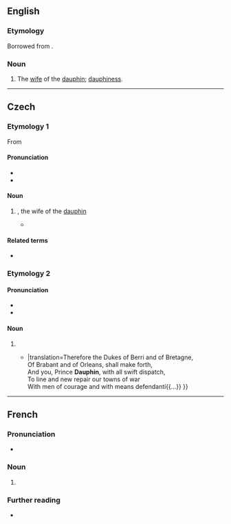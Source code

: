 {{also|Dauphiné}}
==English==

===Etymology===
Borrowed from {{bor|en|fr|dauphine}}.

===Noun===
{{en-noun}}

# The [[wife]] of the [[dauphin]]; [[dauphiness]].

{{Webster 1913}}

----

==Czech==

===Etymology 1===
From {{bor|cs|fr|dauphine}}

====Pronunciation====
* {{cs-IPA|dofin}}
* {{hyphenation|cs|dau|phine}}

====Noun====
{{cs-noun|g=m-an}}  {{lb|cs|indeclinable}}

# {{l|en|dauphine}}, the wife of the [[dauphin]]
#* {{quote-journal|cs|author=|coauthors=|title=Trůn a popraviště|journal=Světozor|url=https://books.google.cz/books?id=vpQxAQAAMAAJ&q=%22dauphine%222|year=1909|volume=35|issue=|page=1203 |passage= Starý král, všemocný Ludvík XV., pozvedl ji, jak před ním poklekla, objal a políbil jako otec – vkládaje ji do náruče svému vnukovi, s nímž měla sdíleti osudy života i trůnu… А celá Paříž byla u vytržení nad krásou a něžností mladistvé '''dauphine'''. |translation=The old king, almighty Louis XV, raised her as she kneeled down in front of him, hugged her and kissed her like her father – passing her into the arms of his grandson, with whom she was supposed to share the fate of his life and throne… And the whole Paris was excited of the beauty and tenderness of the young '''dauphine'''.}}

====Related terms====
* {{l|cs|dauphin}}

{{C|cs|People|Female family members|Monarchy|Titles|Female}}

===Etymology 2===
====Pronunciation====
* {{cs-IPA|doféne}}
* {{hyphenation|cs|dau|phi|ne}}

====Noun====
{{head|cs|noun form}}
# {{inflection of|cs|dauphin||voc|s}}
#* {{quote-book|cs|year=1858 |author=Josef Čejka |title=Král Jindřich V. |page= |publisher= |location= |url=https://books.google.cz/books?id=r1koAAAAYAAJ&pg=RA1-PA30&dq=%22dauphine%22#v=onepage&q=%22dauphine%22&f=false |original=The Life of Henry the Fifth |by={{w|William Shakespeare}} |passage=Pročež vojvoda Berry, a Bretagne'ský,<br/>Brabantský, Orleanský, ať se zdvihnou,<br/>též vy, '''dauphine''' princi, v rychlém spěchu<br/>osaďte a ozbrojte pevná města<br/>i lidem udatným, i vším co chrání{{...}} |translation=Therefore the Dukes of Berri and of Bretagne,<br/>Of Brabant and of Orleans, shall make forth,<br/>And you, Prince '''Dauphin''', with all swift dispatch,<br/>To line and new repair our towns of war<br/>With men of courage and with means defendantí{{...}} }}

----

==French==

===Pronunciation===
* {{fr-IPA}}

===Noun===
{{fr-noun|f}}

# {{feminine noun of|fr|dauphin}}

===Further reading===
* {{R:TLFi}}
